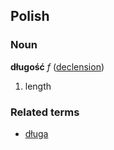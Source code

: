 ==Polish==
===Noun===
'''długość''' ''f'' ([[Wiktionary Appendix:Polish feminine ść noun declension|declension]])
# length

===Related terms===
* [[długa]]